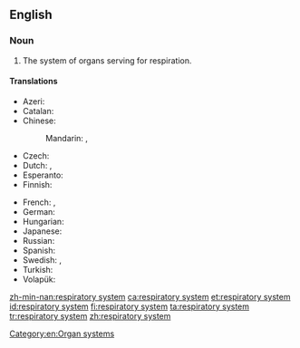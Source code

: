 ==English==
{{wikipedia}}

===Noun===
{{en-noun}}

# {{context|anatomy|lang=en}} The system of organs serving for respiration.

====Translations====
{{trans-top|system of organs}}
* Azeri: {{t|az|tənəffüs sistemi}}
* Catalan: {{t|ca|aparell respiratori|m}}
* Chinese:
*: Mandarin: {{t+|cmn|呼吸系統|sc=Hani}}, {{t|cmn|呼吸系统|tr=hūxī xìtǒng|sc=Hani}}
* Czech: {{t|cs|dýchací soustava|f}}
* Dutch: {{t+|nl|ademhalingssysteem|n}}, {{t|nl|luchtwegstelsel|n}}
* Esperanto: {{t|eo|spira sistemo}}
* Finnish: {{t|fi|hengityselimistö}}
{{trans-mid}}
* French: {{t+|fr|système respiratoire|m}}, {{t+|fr|appareil respiratoire|m}}
* German: {{t|de|Atmungssystem|n}}
* Hungarian: {{t|hu|légzőrendszer}}
* Japanese: {{t|ja|呼吸器系|tr=こきゅうきけい, kokyū kikei|sc=Jpan}}
* Russian: {{t|ru|дыхательная система|f|tr=dyxátel'naja sistéma|sc=Cyrl}}
* Spanish: {{t|es|sistema respiratorio|m}}
* Swedish: {{t|sv|respirationssystem|n}}, {{t|sv|andningssystem|n}}
* Turkish: {{t|tr|solunum sistemi}}
* Volapük: {{t|vo|natemasitot}}
{{trans-bottom}}

[[Category:en:Organ systems]]

[[zh-min-nan:respiratory system]]
[[ca:respiratory system]]
[[et:respiratory system]]
[[id:respiratory system]]
[[fi:respiratory system]]
[[ta:respiratory system]]
[[tr:respiratory system]]
[[zh:respiratory system]]